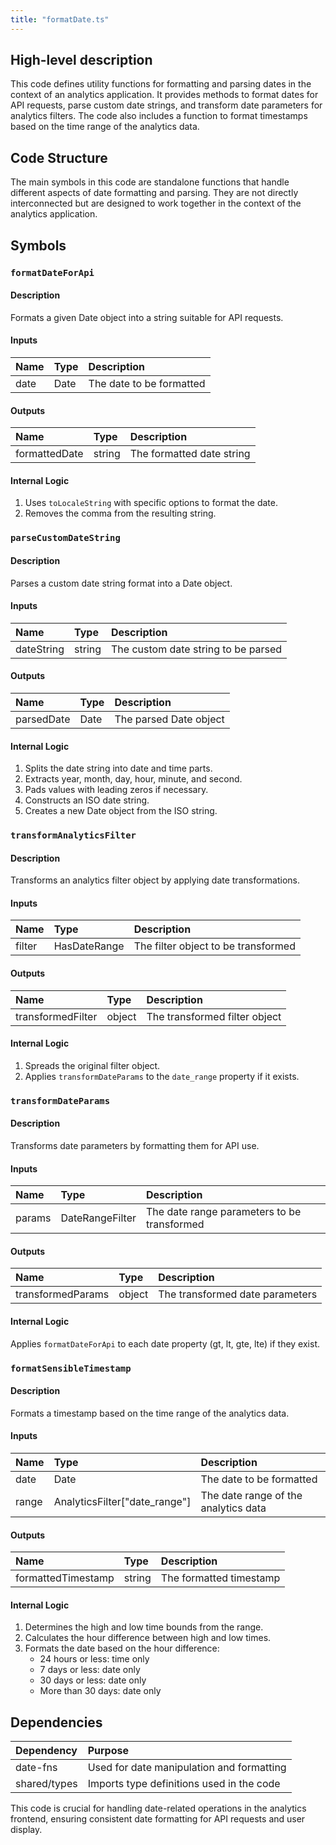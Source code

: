 ```yaml
---
title: "formatDate.ts"
---
```


## High-level description
This code defines utility functions for formatting and parsing dates in the context of an analytics application. It provides methods to format dates for API requests, parse custom date strings, and transform date parameters for analytics filters. The code also includes a function to format timestamps based on the time range of the analytics data.

## Code Structure
The main symbols in this code are standalone functions that handle different aspects of date formatting and parsing. They are not directly interconnected but are designed to work together in the context of the analytics application.

## Symbols

### `formatDateForApi`
#### Description
Formats a given Date object into a string suitable for API requests.

#### Inputs
| Name | Type | Description |
|:-----|:-----|:------------|
| date | Date | The date to be formatted |

#### Outputs
| Name | Type | Description |
|:-----|:-----|:------------|
| formattedDate | string | The formatted date string |

#### Internal Logic
1. Uses `toLocaleString` with specific options to format the date.
2. Removes the comma from the resulting string.

### `parseCustomDateString`
#### Description
Parses a custom date string format into a Date object.

#### Inputs
| Name | Type | Description |
|:-----|:-----|:------------|
| dateString | string | The custom date string to be parsed |

#### Outputs
| Name | Type | Description |
|:-----|:-----|:------------|
| parsedDate | Date | The parsed Date object |

#### Internal Logic
1. Splits the date string into date and time parts.
2. Extracts year, month, day, hour, minute, and second.
3. Pads values with leading zeros if necessary.
4. Constructs an ISO date string.
5. Creates a new Date object from the ISO string.

### `transformAnalyticsFilter`
#### Description
Transforms an analytics filter object by applying date transformations.

#### Inputs
| Name | Type | Description |
|:-----|:-----|:------------|
| filter | HasDateRange | The filter object to be transformed |

#### Outputs
| Name | Type | Description |
|:-----|:-----|:------------|
| transformedFilter | object | The transformed filter object |

#### Internal Logic
1. Spreads the original filter object.
2. Applies `transformDateParams` to the `date_range` property if it exists.

### `transformDateParams`
#### Description
Transforms date parameters by formatting them for API use.

#### Inputs
| Name | Type | Description |
|:-----|:-----|:------------|
| params | DateRangeFilter | The date range parameters to be transformed |

#### Outputs
| Name | Type | Description |
|:-----|:-----|:------------|
| transformedParams | object | The transformed date parameters |

#### Internal Logic
Applies `formatDateForApi` to each date property (gt, lt, gte, lte) if they exist.

### `formatSensibleTimestamp`
#### Description
Formats a timestamp based on the time range of the analytics data.

#### Inputs
| Name | Type | Description |
|:-----|:-----|:------------|
| date | Date | The date to be formatted |
| range | AnalyticsFilter["date_range"] | The date range of the analytics data |

#### Outputs
| Name | Type | Description |
|:-----|:-----|:------------|
| formattedTimestamp | string | The formatted timestamp |

#### Internal Logic
1. Determines the high and low time bounds from the range.
2. Calculates the hour difference between high and low times.
3. Formats the date based on the hour difference:
   - 24 hours or less: time only
   - 7 days or less: date only
   - 30 days or less: date only
   - More than 30 days: date only

## Dependencies
| Dependency | Purpose |
|:-----------|:--------|
| date-fns | Used for date manipulation and formatting |
| shared/types | Imports type definitions used in the code |

This code is crucial for handling date-related operations in the analytics frontend, ensuring consistent date formatting for API requests and user display.